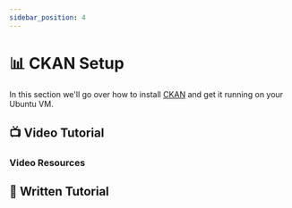 ```yaml
---
sidebar_position: 4
---
```


# 📊 CKAN Setup

In this section we'll go over how to install [CKAN](https://ckan.org) and get it running on your Ubuntu VM.

## 📺 Video Tutorial


<LiteYouTubeEmbed id="" />

### Video Resources

## 📝 Written Tutorial
